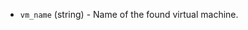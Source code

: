<!-- Code generated from the comments of the DatasourceOutput struct in datasource/virtual_machine/data.go; DO NOT EDIT MANUALLY -->

- `vm_name` (string) - Name of the found virtual machine.

<!-- End of code generated from the comments of the DatasourceOutput struct in datasource/virtual_machine/data.go; -->
